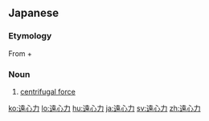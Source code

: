 ==Japanese==
{{ja-kanjitab|えん|しん|りょく|yomi=on}}

===Etymology===
From {{m|ja|遠心|sc=Jpan|tr=enshin||centrifuge}} + {{m|ja|力|sc=Jpan|tr=ryoku||force}}

===Noun===
{{ja-noun|えんしんりょく}}
# [[centrifugal force]]

[[ko:遠心力]]
[[lo:遠心力]]
[[hu:遠心力]]
[[ja:遠心力]]
[[sv:遠心力]]
[[zh:遠心力]]